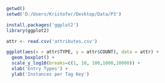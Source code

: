 ```r

getwd()
setwd('D:/Users/Kristofer/Desktop/Data/P3')

install.packages('ggplot2')
library(ggplot2)

attr <- read.csv('attributes.csv')

ggplot(aes(x = attr$TYPE, y = attr$COUNT), data = attr) +
  geom_boxplot() +
  scale_y_log10(breaks=c(1, 10, 100,1000,10000)) +
  xlab('Entry Types') +
  ylab('Instances per Tag Key')

```

